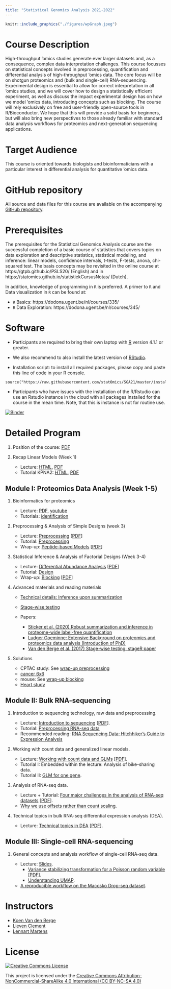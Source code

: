 ```yaml
---
title: "Statistical Genomics Analysis 2021-2022"
---
```



```r
knitr::include_graphics("./figures/wpGraph.jpeg")
```

# Course Description

High-throughput 'omics studies generate ever larger datasets and, as a consequence, complex data interpretation challenges. This course focusses on statistical concepts involved in preprocessing, quantification and differential analysis of high-throughput 'omics data. The core focus will be on shotgun proteomics and (bulk and single-cell) RNA-sequencing. Experimental design is essential to allow for correct interpretation in all 'omics studies, and we will cover how to design a statistically efficient experiment, as well as discuss the impact experimental design has on how we model 'omics data, introducing concepts such as blocking. The course will rely exclusively on free and user-friendly open-source tools in R/Bioconductor. We hope that this will provide a solid basis for beginners, but will also bring new perspectives to those already familiar with standard data analysis workflows for proteomics and next-generation sequencing applications.

# Target Audience

This course is oriented towards biologists and bioinformaticians with a particular interest in differential analysis for quantitative 'omics data.

# GitHub repository

All source and data files for this course are available on the accompanying [GitHub repository](https://github.com/statOmics/SGA21).

# Prerequisites

The prerequisites for the Statistical Genomics Analysis course are the successful completion of a basic course of statistics that covers topics on data exploration and descriptive statistics, statistical modeling, and inference: linear models, confidence intervals, t-tests, F-tests, anova, chi-squared test.
The basis concepts may be revisited in the online course at https://gtpb.github.io/PSLS20/ (English) and in https://statomics.github.io/statistiekCursusNotas/ (Dutch).

In addition, knowledge of programming in `R` is preferred. A primer to `R` and Data visualization in `R` can be found at:

 - `R` Basics: https://dodona.ugent.be/nl/courses/335/
 - `R` Data Exploration: https://dodona.ugent.be/nl/courses/345/


# Software 

- Participants are required to bring their own laptop with [R](https://www.r-project.org/) version 4.1.1 or greater. 

- We also recommend to also install the latest version of [RStudio](https://www.rstudio.com/products/rstudio/download/).

- Installation script: to install all required packages, please copy and paste this line of code in your R console.

```
source("https://raw.githubusercontent.com/statOmics/SGA21/master/install.R")
```

- Participants who have issues with the installation of the R/Rstudio can use an Rstudio instance in the cloud with all packages installed for the course in the mean time. Note, that this is instance is not for routine use. 

[![Binder](http://mybinder.org/badge.svg)](https://mybinder.org/v2/gh/statOmics/SGA21/binder?urlpath=rstudio)

# Detailed Program


1. Position of the course: [PDF](./docs/intro.pdf) 

2. Recap Linear Models (Week 1)

   - Lecture: [HTML](./recapGeneralLinearModel.html), [PDF](./recapGeneralLinearModel.pdf)
   - Tutorial KPNA2: [HTML](./multipleRegression_KPNA2.html),  [PDF](./multipleRegression_KPNA2.pdf)


## Module I: Proteomics Data Analysis (Week 1-5)


1. Bioinformatics for proteomics
   
   - Lecture: [PDF](./docs/martens_proteomics_bioinformatics.pdf), [youtube](https://www.youtube.com/watch?v=ZgwNWRul98o)
   - Tutorials: [identification](https://www.compomics.com/bioinformatics-for-proteomics/)

\newline

2. Preprocessing & Analysis of Simple Designs (week 3)
   
   - Lecture: [Preprocessing](./pda_quantification_preprocessing.html) [[PDF](./pda_quantification_preprocessing.pdf)]
   - Tutorial: [Preprocessing](./pda_tutorialPreprocessing.html)
   - Wrap-up: [Peptide-based Models](./pda_robustSummarisation_peptideModels.html) [[PDF](./pda_robustSummarisation_peptideModels.pdf)]

\newline

3. Statistical Inference & Analysis of Factorial Designs (Week 3-4)
   
   - Lecture: [Differential Abundance Analysis](./pda_quantification_inference.html) [[PDF](./pda_quantification_inference.pdf)]
   - Tutorial: [Design](pda_tutorialDesign.html)
   - Wrap-up: [Blocking](./pda_blocking_wrapup.html) [[PDF](./pda_blocking_wrapup.pdf)]
   
4. Advanced materials and reading materials

   - [Technical details: Inference upon summarization](./technicalDetailsProteomics.html)
   - [Stage-wise testing](./docs/stagewiseTesting.pdf)
   
   - Papers: 

      - [Sticker et al. (2020) Robust summarization and inference in proteome-wide label-free quantification](https://www.biorxiv.org/content/10.1101/668863v1)
      - [Ludger Goeminne: Extensive Background on proteomics and proteomics data analysis (Introduction of PhD)](./docs/backgroundProteomicsDataAnalysis.pdf)
      - [Van den Berge et al. (2017) Stage-wise testing: stageR paper](https://genomebiology.biomedcentral.com/articles/10.1186/s13059-017-1277-0)

5. Solutions

   - CPTAC study: See [wrap-up preprocessing](./pda_robustSummarisation_peptideModels.html)
   - [cancer 6x6](cancer2_6x6.html)
   - mouse: See [wrap-up blocking](./pda_blocking_wrapup.html)
   - [Heart study](heartMainInteractionStageR.html)
   
## Module II: Bulk RNA-sequencing


1. Introduction to sequencing technology, raw data and preprocessing.
   
   - Lecture: [Introduction to sequencing](./sequencing_intro.html) [[PDF](./sequencing_intro.pdf)].
   - Tutorial: [Preprocessing RNA-seq data](./sequencing_preprocessing.sh)
   - Recommended reading: [RNA Sequencing Data: Hitchhiker's Guide to Expression Analysis](https://www.annualreviews.org/doi/abs/10.1146/annurev-biodatasci-072018-021255)

\newline

2. Working with count data and generalized linear models.
   
   - Lecture: [Working with count data and GLMs](./sequencing_countData.html) [[PDF](./sequencing_countData.pdf)].
   - Tutorial I: Embedded within the lecture: Analysis of bike-sharing data.
   - Tutorial II: [GLM for one gene](sequencing_lab_oneGene.html).

\newline

3. Analysis of RNA-seq data.

   - Lecture + Tutorial: [Four major challenges in the analysis of RNA-seq datasets](./sequencing_rnaseqIntro.html) [[PDF](./sequencing_rnaseqIntro.pdf)].
   - [Why we use offsets rather than count scaling](sequencing_scalingNormalization.html).

\newline
   
4. Technical topics in bulk RNA-seq differential expression analysis (DEA).

   - Lecture: [Technical topics in DEA](./sequencing_technicalDE.html) [[PDF](./sequencing_technicalDE.pdf)].
   
## Module III: Single-cell RNA-sequencing

1. General concepts and analysis workflow of single-cell RNA-seq data.

   - Lecture: [Slides](https://docs.google.com/presentation/d/1sfbtw52qWgA7TcDIrGB3fWksLM0Mu9O7gBqYgGrt9fM/edit?usp=sharing).
      - [Variance stabilizing transformation for a Poisson random variable](./singleCell_varStabilization.html) [[PDF](./singleCell_varStabilization.pdf)].
      - [Understanding UMAP](https://pair-code.github.io/understanding-umap/).
   - [A reproducible workflow on the Macosko Drop-seq dataset](./singleCell_MacoskoWorkflow.html).


# Instructors

 - [Koen Van den Berge](https://koenvandenberge.github.io/)
 - [Lieven Clement](./instructors.html)
 - [Lennart Martens](https://www.compomics.com/people/lennart-martens/)



# License

<a rel="license" href="https://creativecommons.org/licenses/by-nc-sa/4.0"><img alt="Creative Commons License" style="border-width:0" src="https://i.creativecommons.org/l/by-nc-sa/4.0/88x31.png" /></a>

This project is licensed under the [Creative Commons Attribution-NonCommercial-ShareAlike 4.0 International (CC BY-NC-SA 4.0)](https://creativecommons.org/licenses/by-nc-sa/4.0)

